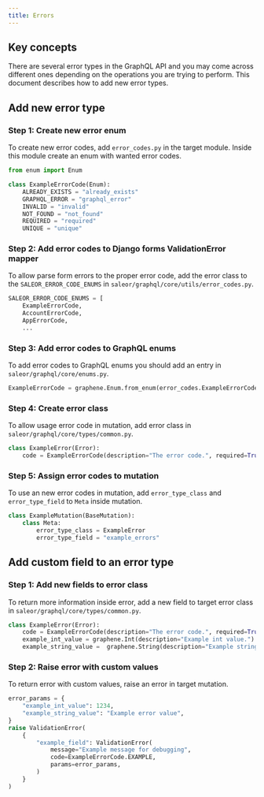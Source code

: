 ```yaml
---
title: Errors
---
```


## Key concepts

There are several error types in the GraphQL API and you may come across different ones depending on the operations you are trying to perform. This document describes how to add new error types.

## Add new error type

### Step 1: Create new error enum

To create new error codes, add `error_codes.py` in the target module. Inside this module create an enum with wanted error codes.

```python
from enum import Enum

class ExampleErrorCode(Enum):
    ALREADY_EXISTS = "already_exists"
    GRAPHQL_ERROR = "graphql_error"
    INVALID = "invalid"
    NOT_FOUND = "not_found"
    REQUIRED = "required"
    UNIQUE = "unique"
```

### Step 2: Add error codes to Django forms ValidationError mapper

To allow parse form errors to the proper error code, add the error class to the  `SALEOR_ERROR_CODE_ENUMS` in `saleor/graphql/core/utils/error_codes.py`.

```python
SALEOR_ERROR_CODE_ENUMS = [
    ExampleErrorCode,
    AccountErrorCode,
    AppErrorCode,
    ...
```

### Step 3: Add error codes to GraphQL enums

To add error codes to GraphQL enums you should add an entry in `saleor/graphql/core/enums.py`.

```python
ExampleErrorCode = graphene.Enum.from_enum(error_codes.ExampleErrorCode)
```

### Step 4: Create error class

To allow usage error code in mutation, add error class in `saleor/graphql/core/types/common.py`.

```python
class ExampleError(Error):
    code = ExampleErrorCode(description="The error code.", required=True)
```

### Step 5: Assign error codes to mutation

To use an new error codes in mutation, add `error_type_class` and `error_type_field` to `Meta` inside mutation.

```python
class ExampleMutation(BaseMutation):
    class Meta:
        error_type_class = ExampleError
        error_type_field = "example_errors"
```

## Add custom field to an error type

### Step 1: Add new fields to error class

To return more information inside error, add a new field to target error class in `saleor/graphql/core/types/common.py`.

```python
class ExampleError(Error):
    code = ExampleErrorCode(description="The error code.", required=True)
    example_int_value = graphene.Int(description="Example int value.")
    example_string_value =  graphene.String(description="Example string value.")
```

### Step 2: Raise error with custom values

To return error with custom values, raise an error in target mutation.

```python
error_params = {
    "example_int_value": 1234,
    "example_string_value": "Example error value",
}
raise ValidationError(
    {
        "example_field": ValidationError(
            message="Example message for debugging",
            code=ExampleErrorCode.EXAMPLE,
            params=error_params,
        )
    }
)
```
